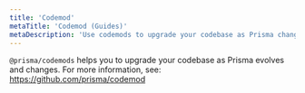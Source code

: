 ```yaml
---
title: 'Codemod'
metaTitle: 'Codemod (Guides)'
metaDescription: 'Use codemods to upgrade your codebase as Prisma changes and evolves.'
---
```


<TopBlock>

`@prisma/codemods` helps you to upgrade your codebase as Prisma evolves and changes. For more information, see: https://github.com/prisma/codemod

</TopBlock>